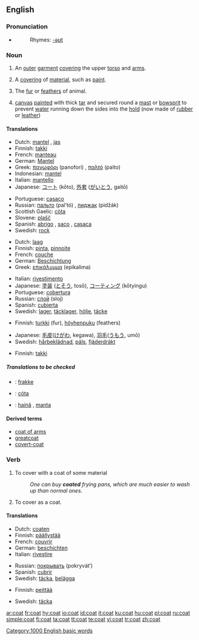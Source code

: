 ==English==

===Pronunciation===
*{{audio|en-us-coat.ogg|Audio (US)}}
*:Rhymes: [[Rhymes:English:-əʊt|-əʊt]]

===Noun===
{{en-noun|s|-}}

# {{countable}} An [[outer]] [[garment]] [[cover]]ing the upper [[torso]] and [[arms]].
# {{countable}} A [[covering]] of [[material]], such as [[paint]].
# {{countable}} The [[fur]] or [[feathers]] of animal.
# {{context|uncountable|nautical}} [[canvas]] [[painted]] with thick [[tar]] and secured round a [[mast]] or [[bowsprit]] to prevent [[water]] running down the sides into the [[hold]] (now made of [[rubber]] or [[leather]])

====Translations====
{{trans-top|an outer garment covering the upper torso and arms}}
*Dutch: [[mantel]] {{m}}, [[jas]] {{m}}
*Finnish: [[takki]]
*French: [[manteau]] {{m}}
*German: [[Mantel]] {{m}}
*Greek: [[πανωφόρι]] (panofori) {{n}}, [[παλτό]] (palto) {{n}}
*Indonesian: [[mantel]]
*Italian: [[mantello]] {{m}}
*Japanese: [[コート]] (kōto), [[外套]] ([[がいとう]], gaitō)
{{trans-mid}}
*Portuguese: [[casaco]] {{m}}
*Russian: [[пальто]] (pal’tó) {{n}}, [[пиджак]] (pidžák) {{m}}
*Scottish Gaelic: [[còta]] {{m}}
*Slovene: [[plašč]] {{m}}
*Spanish: [[abrigo]] {{m}}, [[saco]] {{m}}, [[casaca]] {{f}}
*Swedish: [[rock#Swedish|rock]] {{c}}
{{trans-bottom}}

{{trans-top|a covering of material, such as paint}}
*Dutch: [[laag]] {{f}}
*Finnish: [[pinta]], [[pinnoite]]
*French: [[couche]] {{f}}
*German: [[Beschichtung]] {{f}}
*Greek: [[επικάλυμμα]] (epikalima) {{n}}
{{trans-mid}}
*Italian: [[rivestimento]] {{m}}
*Japanese: [[塗装]] ([[とそう]], tosō), [[コーティング]] (kōtyingu)
*Portuguese: [[cobertura]] {{f}}
*Russian: [[слой]] (sloj) {{m}}
*Spanish: [[cubierta]] {{f}}
*Swedish: [[lager]], [[täcklager]], [[hölje]], [[täcke]]
{{trans-bottom}}

{{trans-top|fur or feathers}}
*Finnish: [[turkki]] (fur), [[höyhenpuku]] (feathers)
{{trans-mid}}
*Japanese: [[毛皮]]([[けがわ]], kegawa), [[羽毛]]([[うもう]], umō)
*Swedish: [[hårbeklädnad]], [[päls]], [[fjäderdräkt]]
{{trans-bottom}}

{{trans-top|canvas secured around mast}}
*Finnish: [[takki]]
{{trans-mid}}
{{trans-bottom}}

=====Translations to be checked=====
{{checktrans-top}}
*{{ttbc|Danish}}: [[frakke]] {{c}}
*{{ttbc|Irish}}: [[cóta]] {{m}}
*{{ttbc|Romanian}}: [[haină]] {{f}}, [[manta]] {{f}}
{{trans-bottom}}

====Derived terms====
*[[coat of arms]]
*[[greatcoat]]
*[[covert-coat]]

===Verb===
{{en-verb}}

# To cover with a coat of some material
#:''One can buy '''coated''' frying pans, which are much easier to wash up than normal ones.''
# To cover as a coat.

====Translations====
{{trans-top|to cover with a coat of some material}}
*Dutch: [[coaten]]
*Finnish: [[päällystää]]
*French: [[couvrir]]
*German: [[beschichten]]
*Italian: [[rivestire]]
{{trans-mid}}
*Russian: [[покрывать]] (pokryvát’)
*Spanish: [[cubrir]]
*Swedish: [[täcka]], [[belägga]]
{{trans-bottom}}

{{trans-top|to cover as a coat}}
*Finnish: [[peittää]]
{{trans-mid}}
*Swedish: [[täcka]]
{{trans-bottom}}

[[Category:1000 English basic words]]

[[ar:coat]]
[[fr:coat]]
[[hy:coat]]
[[io:coat]]
[[id:coat]]
[[it:coat]]
[[ku:coat]]
[[hu:coat]]
[[pl:coat]]
[[ru:coat]]
[[simple:coat]]
[[fi:coat]]
[[ta:coat]]
[[tt:coat]]
[[te:coat]]
[[vi:coat]]
[[tr:coat]]
[[zh:coat]]